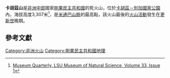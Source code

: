 {{NoteTA
|G1=Unit
}}
{{Infobox mountain
| Name              = 卡胡茲山
| other_name        = 
| photo             = 
| photo_size        = 
| photo_alt         = 
| photo_caption     = 
| elevation         = 
| elevation_m       = 3307<!--米-->
| elevation_ft      = 
| elevation_ref     = 
| prominence        = 
| prominence_m      = 
| prominence_ft     = 
| prominence_ref    = 
| listing           = 
| Range             = [[米通巴山脈|米通巴山脈]]
| Location          = {{COD}}
| pushpin_map       = Democratic Republic of the Congo
| map_alt           = 
| map_caption       = 
| map_relief        = 1
| map_size          = 
| label             = 
| label_position    = 
| latd             = 2.249216
| latNS            = S
| longd            = 28.691139
| longEW           = E
| region            = 
| coordinates       = 
| coordinates_ref   = 
| grid_ref_UK       = 
| grid_ref_Ireland  = 
| topo              = 
| type              = [[複式火山|複式火山]]
| volcanic_arc/belt = 
| age               = 
| last_eruption     = 
| first_ascent      = 
| easiest_route     = 
}}

'''卡胡茲山'''是[[非洲中部|非洲中部]]國家[[剛果民主共和國|剛果民主共和國]]的死火山，位於[[卡胡茲－別加國家公園|卡胡茲－別加國家公園]]內，海拔高度3,307米<ref>[https://sites01.lsu.edu/wp/mns/files/2015/10/Feb-V33-I1_reduced.pdf Museum Quarterly, LSU Museum of Natural Science, Volume 33, Issue 1]{{Dead link|date=2018年9月 |bot=InternetArchiveBot |fix-attempted=yes }}</ref>，是[[米通巴山脈|米通巴山脈]]的最高點，該火山最後的[[火山活動|火山活動]]發生在[[更新世|更新世]]晚期。

==參考文獻==
{{Reflist}}

{{DRCongo-stub}}

[[Category:非洲火山|Category:非洲火山]]
[[Category:剛果民主共和國地理|Category:剛果民主共和國地理]]